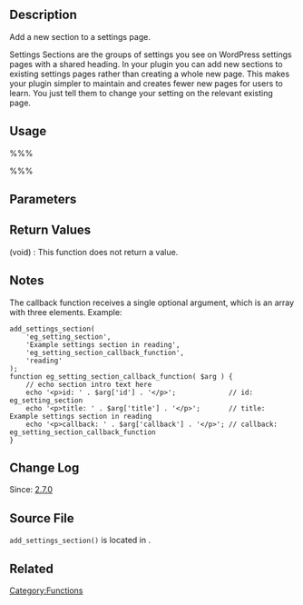 {{Languages|
{{en|Function_Reference/add_settings_section}}
{{ja|関数リファレンス/add_settings_section}}
}}

== Description ==

Add a new section to a settings page.

Settings Sections are the groups of settings you see on WordPress settings pages with a shared heading. In your plugin you can add new sections to existing settings pages rather than creating a whole new page. This makes your plugin simpler to maintain and creates fewer new pages for users to learn. You just tell them to change your setting on the relevant existing page.

== Usage ==

%%%<?php add_settings_section( $id, $title, $callback, $page ); ?>%%%

== Parameters ==

{{Parameter|$id|string|String for use in the 'id' attribute of tags.}}
{{Parameter|$title|string|Title of the section.}}
{{Parameter|$callback|string|Function that fills the section with the desired content. The function should echo its output.}}
{{Parameter|$page|string|The menu page on which to display this section. Should match $menu_slug from [[Function Reference/add theme page]] if you are adding a section to an 'Appearance' page, or [[Function Reference/add options page]] if you are adding a section to a 'Settings' page.}}

== Return Values ==

; (void) : This function does not return a value.

== Notes ==

The callback function receives a single optional argument, which is an array with three elements.
Example:
<pre>
add_settings_section(
	'eg_setting_section',
	'Example settings section in reading',
	'eg_setting_section_callback_function',
	'reading'
);
function eg_setting_section_callback_function( $arg ) {
	// echo section intro text here
	echo '<p>id: ' . $arg['id'] . '</p>';             // id: eg_setting_section
	echo '<p>title: ' . $arg['title'] . '</p>';       // title: Example settings section in reading
	echo '<p>callback: ' . $arg['callback'] . '</p>'; // callback: eg_setting_section_callback_function
}
</pre>

== Change Log ==

Since: [[Version 2.7|2.7.0]]

== Source File ==

<tt>add_settings_section()</tt> is located in {{Trac|wp-admin/includes/template.php}}.

== Related ==

{{Setting Tags}}

{{Tag Footer}}

[[Category:Functions]]